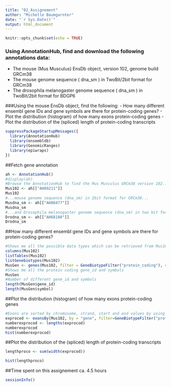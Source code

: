 ---
title: "02_Assignement"
author: "Michelle Baumgarnter"
date: "`r Sys.Date()`"
output: html_document
---

```{r setup, include=FALSE}
knitr::opts_chunk$set(echo = TRUE)
```

### Using AnnotationHub, find and download the following annotations data:
- The mouse (Mus Musculus) EnsDb object, version 102, genome build GRCm38
- The mouse genome sequence ( dna_sm ) in TwoBit/2bit format for GRCm38
- The drosophila melanogaster genome sequence ( dna_sm ) in TwoBit/2bit format for BDGP6

###Using the mouse EnsDb object, find the following:
- How many different ensembl gene IDs and gene symbols are there for protein-coding genes?
- Plot the distribution (histogram) of how many exons protein-coding genes
- Plot the distribution of the (spliced) length of protein-coding transcripts

```{r}
suppressPackageStartupMessages({
  library(AnnotationHub)
  library(ensembldb)
  library(GenomicRanges)
  library(epiwraps)
})
```

##Fetch gene annotation

```{r}
ah <- AnnotationHub()
#display(ah)
#Browse the AnnotationHub to find the Mus Musculus GRCm38 version 102...  
Mus102 <- ah[["AH89211"]]
Mus102
#...mouse genome sequence (dna_sm) in 2bit format for GRCm38...
Musdna_sm <- ah[["AH88477"]]
Musdna_sm
#...and Drosophila melanogaster genome sequence (dna_sm) in two bit format for BDGP6. 
Drodna_sm <- ah[["AH68180"]]
Drodna_sm
```

##How many different ensembl gene IDs and gene symbols are there for protein-coding genes?
```{r}
#Shows me all the possible data types which can be retrieved from Mus102
columns(Mus102)
listTables(Mus102)
listGenebiotypes(Mus102)
MusGen <- genes(Mus102, filter = GeneBiotypeFilter("protein_coding"), columns=c("gene_id", "symbol"))
#Shows me all the protein coding gene_id and symbols
MusGen
#Number of different gene_id and symbols
length(MusGen$gene_id)
length(MusGen$symbol)
```



##Plot the distribution (histogram) of how many exons protein-coding genes
```{r}
#Exons are sorted by chromosome, strand, start and end values by using by = gene
exprocod <- exonsBy(Mus102, by = "gene", filter=GeneBiotypeFilter("protein_coding"))
numberexprocod <- lengths(exprocod)
numberexprocod
hist(numberexprocod)

```

##Plot the distribution of the (spliced) length of protein-coding transcripts
```{r}
lengthproco <- sum(width(exprocod))

hist(lengthproco)
```
##Time spent on this assignement ca. 4.5 hours

```{r}
sessionInfo()
```